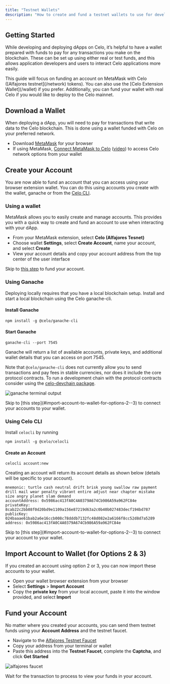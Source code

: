 ```yaml
---
title: "Testnet Wallets"
description: "How to create and fund a testnet wallets to use for developing Celo dApps."
---
```


## Getting Started[](#getting-started "Direct link to heading")

While developing and deploying dApps on Celo, it’s helpful to have a wallet prepared with funds to pay for any transactions you make on the blockchain. These can be set up using either real or test funds, and this allows application developers and users to interact Celo applications more easily.

<Tip>
  This guide will focus on funding an account on MetaMask with Celo ([Alfajores
  testnet](/network) tokens). You can also use the [Celo Extension
  Wallet](/wallet) if you prefer. Additionally, you can fund your wallet with
  real Celo if you would like to deploy to the Celo mainnet.
</Tip>

## Download a Wallet[](#download-a-wallet "Direct link to heading")

When deploying a dApp, you will need to pay for transactions that write data to the Celo blockchain. This is done using a wallet funded with Celo on your preferred network.

- Download [MetaMask](https://metamask.io/) for your browser
- If using MetaMask, [Connect MetaMask to Celo](/wallet/metamask/use) ([video](https://www.youtube.com/watch?v=JLHeCb01fzs)) to access Celo network options from your wallet

## Create your Account[](#create-your-account "Direct link to heading")

You are now able to fund an account that you can access using your browser extension wallet. You can do this using accounts you create with the wallet, ganache or from the [Celo CLI](/cli).

### Using a wallet[](#using-a-wallet "Direct link to heading")

MetaMask allows you to easily create and manage accounts. This provides you with a quick way to create and fund an account to use when interacting with your dApp.

- From your MetaMask extension, select **Celo (Alfajores Tesnet)**
- Choose wallet **Settings**, select **Create Account**, name your account, and select **Create**
- View your account details and copy your account address from the top center of the user interface

<Tip>Skip to [this step](#fund-your-account) to fund your account.</Tip>

### Using Ganache[](#using-ganache "Direct link to heading")

Deploying locally requires that you have a local blockchain setup. Install and start a local blockchain using the Celo ganache-cli.

#### Install Ganache[](#install-ganache "Direct link to heading")

```
npm install -g @celo/ganache-cli

```

#### Start Ganache[](#start-ganache "Direct link to heading")

```
ganache-cli --port 7545

```

Ganache will return a list of available accounts, private keys, and additional wallet details that you can access on port 7545.

Note that `@celo/ganache-cli` does not currently allow you to send transactions and pay fees in stable currencies, nor does it include the core protocol contracts. To run a development chain with the protocol contracts consider using the [celo-devchain package](/developer/setup/development-chain#1-use-the-celo-devchain-npm-package).

![ganache terminal output](/images/image4-8a081df02852df5a910c26403914e264.png)

<Tip>
  Skip to [this step](#import-account-to-wallet-for-options-2--3) to connect
  your accounts to your wallet.
</Tip>

### Using Celo CLI[](#using-celo-cli "Direct link to heading")

Install `celocli` by running

```
npm install -g @celo/celocli

```

#### Create an Account[](#create-an-account "Direct link to heading")

```
celocli account:new

```

Creating an account will return its account details as shown below (details will be specific to your account).

```
mnemonic: turtle cash neutral drift brisk young swallow raw payment drill mail wear penalty vibrant entire adjust near chapter mistake size angry planet slam demand
accountAddress: 0x5986ac413fA0C4A0379A674Cb986A59a962FC84e
privateKey: 8cab22c2bb08f0d20bd9e1109a156e87219d63a2c0b40b027483decf194bd787
publicKey: 024baaae61bab2a6e16ccb008c78dddb7132fc48d082e2a6166f8cc52d8d7a5289
address: 0x5986ac413fA0C4A0379A674Cb986A59a962FC84e

```

<Tip>
  Skip to [this step](#import-account-to-wallet-for-options-2--3) to connect
  your account to your wallet.
</Tip>

## Import Account to Wallet (for Options 2 & 3)[](#import-account-to-wallet-for-options-2--3 "Direct link to heading")

If you created an account using option 2 or 3, you can now import these accounts to your wallet.

- Open your wallet browser extension from your browser
- Select **Settings** \> **Import Account**
- Copy the **private key** from your local account, paste it into the window provided, and select **Import**

## Fund your Account[](#fund-your-account "Direct link to heading")

No matter where you created your accounts, you can send them testnet funds using your **Account Address** and the testnet faucet.

- Navigate to the [Alfajores Testnet Faucet](https://faucet.celo.org)
- Copy your address from your terminal or wallet
- Paste this address into the **Testnet Faucet**, complete the **Captcha**, and click **Get Started**

![alfajores faucet](/images/image6-5f44484304e29a836feabb0280221800.png)

Wait for the transaction to process to view your funds in your account.
